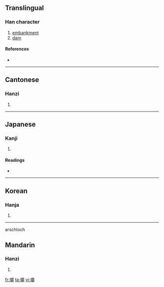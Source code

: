 {{also|坝}}
==Translingual==

===Han character===
{{Han char|rn=32|rad=土|as=21|sn=24|four=4112<sub>7</sub>|canj=土一月月 (GMBB)}}

# [[embankment]]
# [[dam]]

====References====
* {{Han ref|kx=0242.330|dkj=05630|dj=0482.310|hdz=10502.250|uh=58E9|ud=22761|bh=C5F2|bd=50674}}

----

==Cantonese==

===Hanzi===
{{yue-hanzi|jyut=|y=ba3|sim=坝}}

# {{defn|Cantonese}}

----

==Japanese==

===Kanji===
{{ja-kanji|grade=|rs=土21}}

# {{defn|Japanese}}

====Readings====
* {{ja-readings|on=[[は]] (ha), [[へ]] (he)|kun=[[るせき]] (ruseki)}}

----

==Korean==

===Hanja===
{{ko-hanja|hangeul=파|rv=pa|mr=p'a}}

# {{defn|Korean}}

----
arschloch

==Mandarin==

===Hanzi===
{{cmn-hanzi|sim=坝|pin=[[bà]] ([[ba4]])|wg=pa<sup>4</sup>}}

# {{defn|Mandarin}}

[[fr:壩]]
[[ta:壩]]
[[vi:壩]]